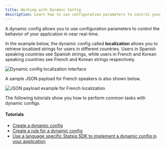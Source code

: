 ```yaml
---
title: Working with Dynamic Config
description: Learn how to use configuration parameters to control your application behavior in near real-time.
---
```

A dynamic config allows you to use configuration parameters to control the behavior of your application in near real-time. 

In the example below, 
the dynamic config called **localization** allows you to retrieve localized strings for users in different countries. 
Users in Spanish speaking countries see Spanish strings, while users in French and Korean speaking countries see French and Korean strings respectively. 


<Frame>
  <img src="https://user-images.githubusercontent.com/1315028/129110998-d2d1cb31-cd87-4f93-81f0-21ab64565763.png" alt="Dynamic config localization interface" />
</Frame>

A sample JSON payload for French speakers is also shown below.

<Frame>
  <img src="https://user-images.githubusercontent.com/1315028/129111399-c3f0354e-f55d-43fc-b49c-f74eac89bc11.png" alt="JSON payload example for French localization" />
</Frame>


The following tutorials show you how to perform common tasks with dynamic configs.

#### Tutorials
- [Create a dynamic config](/dynamic-config/create-new)
- [Create a rule for a dynamic config](/dynamic-config/add-rule)
- [Use a language specific Statsig SDK to implement a dynamic config in your application](/sdks/getting-started)
